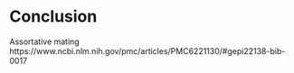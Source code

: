 # Conclusion {-}
<!--
If we don't want Conclusion to have a chapter number next to it, we can add the `{-}` attribute.
-->

Assortative mating
https://www.ncbi.nlm.nih.gov/pmc/articles/PMC6221130/#gepi22138-bib-0017

